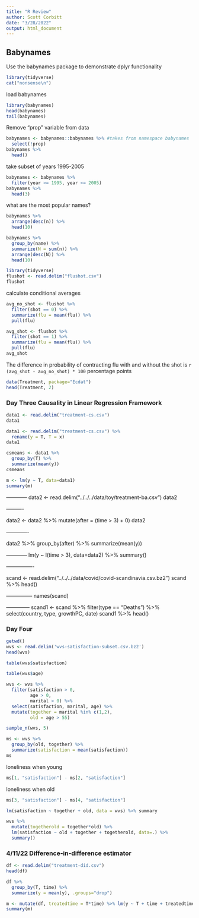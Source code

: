 ```yaml
---
title: "R Review"
author: Scott Corbitt
date: "3/28/2022"
output: html_document
---
```


## Babynames

Use the babynames package to demonstrate dplyr functionality

```r
library(tidyverse)
cat("nonsense\n")
```
load babynames
```r
library(babynames)
head(babynames)
tail(babynames)
```
Remove "prop" variable from data

```r
babynames <- babynames::babynames %>% #takes from namespace babynames
  select(!prop)
babynames %>%
  head()
```

take subset of years 1995-2005

```r
babynames <- babynames %>%
  filter(year >= 1995, year <= 2005)
babynames %>% 
  head(3)
```

what are the most popular names?
```r
babynames %>% 
  arrange(desc(n)) %>%
  head(10)
```

```r
babynames %>%
  group_by(name) %>%
  summarize(N = sum(n)) %>%
  arrange(desc(N)) %>%
  head(10)
```

```r
library(tidyverse)
flushot <- read.delim("flushot.csv")
flushot
```

calculate conditional averages
```r
avg_no_shot <- flushot %>%
  filter(shot == 0) %>%
  summarize(flu = mean(flu)) %>%
  pull(flu)

avg_shot <- flushot %>%
  filter(shot == 1) %>%
  summarize(flu = mean(flu)) %>%
  pull(flu)
avg_shot
```

The difference in probability of contracting flu with and without the shot is `r (avg_shot - avg_no_shot) * 100` percentage points

```r
data(Treatment, package="Ecdat")
head(Treatment, 2)
```
### Day Three Causality in Linear Regression Framework
```r
data1 <- read.delim("treatment-cs.csv")
data1

```
```r

data1 <- read.delim("treatment-cs.csv") %>%
  rename(y = T, T = x)
data1


```


```r

csmeans <- data1 %>%
  group_by(T) %>%
  summarize(mean(y))
csmeans

```
```r

m <- lm(y ~ T, data=data1)
summary(m)
```


—---------
data2 <- read.delim("../../../data/toy/treatment-ba.csv")
data2

—-------

data2 <- data2 %>%
  mutate(after = (time > 3) + 0)
data2

—----------

data2 %>%
  group_by(after) %>%
  summarize(mean(y))

—---------
lm(y ~ I(time > 3), data=data2) %>%
  summary()


—-------------

scand <- read.delim("../../../data/covid/covid-scandinavia.csv.bz2")
scand %>%
  head()

—------------
names(scand)

—-----------
scand1 <- scand %>%
  filter(type == "Deaths") %>%
  select(country, type, growthPC, date)
scand1 %>%
  head()

### Day Four

```r
getwd()
wvs <- read.delim('wvs-satisfaction-subset.csv.bz2')
head(wvs)
```

```r
table(wvs$satisfaction)
```

```r
table(wvs$age)
```

```r
wvs <- wvs %>%
  filter(satisfaction > 0, 
         age > 0, 
         marital > 0) %>%
  select(satisfaction, marital, age) %>%
  mutate(together = marital %in% c(1,2),
         old = age > 55)

sample_n(wvs, 5)
```
```r
ms <- wvs %>%
  group_by(old, together) %>%
  summarize(satisfaction = mean(satisfaction))
ms
```
loneliness when young
```r
ms[1, "satisfaction"] - ms[2, "satisfaction"]
```
loneliness when old
```r
ms[3, "satisfaction"] - ms[4, "satisfaction"]
```
```r
lm(satisfaction ~ together + old, data = wvs) %>% summary
```

```r
wvs %>%
  mutate(togetherold = together*old) %>%
  lm(satisfaction ~ old + together + togetherold, data=.) %>%
  summary()


```


### 4/11/22 Difference-in-difference estimator

```r
df <- read.delim("treatment-did.csv")
head(df)
```

```r
df %>%
  group_by(T, time) %>%
  summarize(y = mean(y), .groups="drop")
```

```r
m <- mutate(df, treatedtime = T*time) %>% lm(y ~ T + time + treatedtime, data=.)
summary(m)
```

